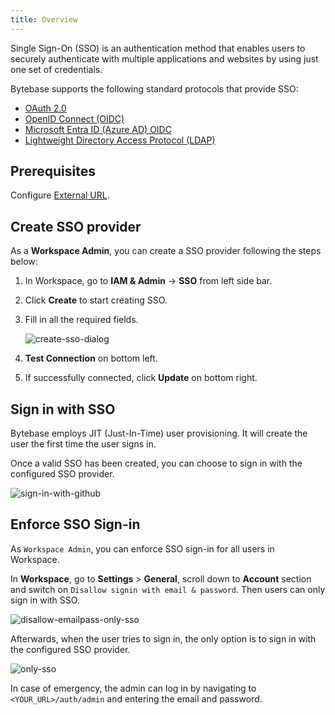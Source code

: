 ```yaml
---
title: Overview
---
```


Single Sign-On (SSO) is an authentication method that enables users to securely authenticate with multiple applications and websites by using just one set of credentials.

Bytebase supports the following standard protocols that provide SSO:

- [OAuth 2.0](/administration/sso/oauth2)
- [OpenID Connect (OIDC)](/administration/sso/oidc)
- [Microsoft Entra ID (Azure AD) OIDC](/administration/sso/oidc-entra-id)
- [Lightweight Directory Access Protocol (LDAP)](/administration/sso/ldap)

## Prerequisites

Configure [External URL](/get-started/self-host/external-url).

## Create SSO provider

As a **Workspace Admin**, you can create a SSO provider following the steps below:

1. In Workspace, go to **IAM & Admin** -> **SSO** from left side bar.
2. Click **Create** to start creating SSO.
3. Fill in all the required fields.

   ![create-sso-dialog](/content/docs/administration/sso/create-sso-dialog.webp)

4. **Test Connection** on bottom left.
5. If successfully connected, click **Update** on bottom right.

## Sign in with SSO

<Info>

Bytebase employs JIT (Just-In-Time) user provisioning. It will create the user the first time the user signs in.

</Info>

Once a valid SSO has been created, you can choose to sign in with the configured SSO provider.

![sign-in-with-github](/content/docs/administration/sso/sign-in-with-github.webp)

## Enforce SSO Sign-in

As `Workspace Admin`, you can enforce SSO sign-in for all users in Workspace.

In **Workspace**, go to **Settings** > **General**, scroll down to **Account** section and switch on `Disallow signin with email & password`. Then users can only sign in with SSO.

![disallow-emailpass-only-sso](/content/docs/administration/sso/disallow-emailpass-only-sso.webp)

Afterwards, when the user tries to sign in, the only option is to sign in with the configured SSO provider.

![only-sso](/content/docs/administration/sso/only-sso.webp)

In case of emergency, the admin can log in by navigating to `<YOUR_URL>/auth/admin` and entering the email and password.
